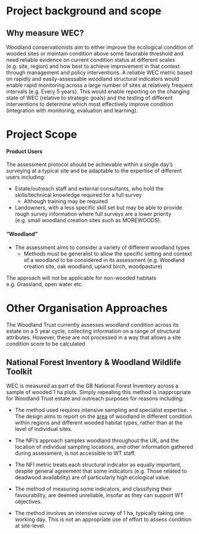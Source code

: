 # Project background and scope

## Why measure WEC?

Woodland conservationists aim to either improve the ecological condition of wooded sites or maintain condition above some favorable threshold and need reliable evidence on current condition status at different scales (e.g. site, region) and how best to achieve improvement in that context through management and policy interventions. A reliable WEC metric based on rapidly and easily-assessable woodland structural indicators would enable rapid monitoring across a large number of sites at relatively frequent intervals (e.g. Every 5 years). This would enable reporting on the changing state of WEC (relative to strategic goals) and the testing of different interventions to determine which most effectively improve condition (integration with monitoring, evaluation and learning).

# Project Scope

#### Product Users

The assessment protocol should be achievable within a single day's surveying at a typical site and be adaptable to the expertise of different users including:

-   Estate/outreach staff and external consultants, who hold the skills/technical knowledge required for a full survey
    -   Although training may be required
-   Landowners, with a less specific skill set but may be able to provide rough survey information where full surveys are a lower priority (e.g. small woodland creation sites such as MOREWOODS).

#### "Woodland"

-   The assessment aims to consider a variety of different woodland types
    -   Methods must be generalist to allow the specific setting and context of a woodland to be considered in its assessment (e.g. Woodland creation site, oak woodland, upland birch, woodpasture)

The approach will not be applicable for non-wooded habitats e.g. Grassland, open water etc.

# Other Organisation Approaches

The Woodland Trust currently assesses woodland condition across its estate on a 5 year cycle, collecting information on a range of structural attributes. However, these are not processed in a way that allows a site condition score to be calculated

## National Forest Inventory & Woodland Wildlife Toolkit

WEC is measured as part of the GB National Forest Inventory across a sample of wooded 1 ha plots. Simply repeating this method is inappropriate for Woodland Trust estate and outreach purposes for reasons including:

-   The method used requires intensive sampling and specialist expertise. - The design aims to report on the <u>area</u> of woodland in different condition within regions and different wooded habitat types, rather than at the level of individual sites.

-   The NFI's approach samples woodland throughout the UK, and the location of individual sampling locations, and other information gathered during assessment, is not accessible to WT staff.

-   The NFI metric treats each structural indicator as equally important, despite general agreement that some indicators (e.g. Those related to deadwood availability) are of particularly high ecological value.

-   The method of measuring some indicators, and classifying their favourability, are deemed unreliable, insofar as they can support WT objectives.

-   The method involves an intensive survey of 1 ha, typically taking one working day. This is not an appropriate use of effort to assess condition at site-level.
